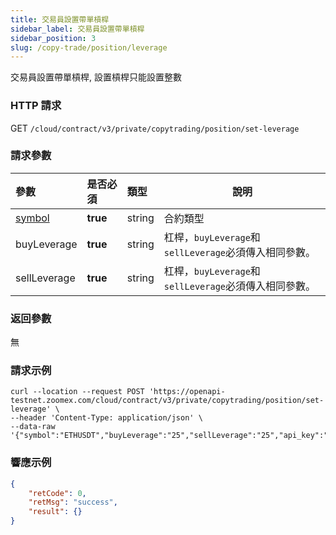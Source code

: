 ```yaml
---
title: 交易員設置帶單槓桿
sidebar_label: 交易員設置帶單槓桿
sidebar_position: 3
slug: /copy-trade/position/leverage
---
```


交易員設置帶單槓桿, 設置槓桿只能設置整數

### HTTP 請求

GET `/cloud/contract/v3/private/copytrading/position/set-leverage`

### 請求參數

| 參數 | 是否必須 | 類型	 | 說明|
|:----- |:-------|:-----|------ |
|[symbol](../enum#symbol) |**true** |string |合約類型 |
|buyLeverage |**true** |string |杠桿，`buyLeverage`和`sellLeverage`必須傳入相同參數。|
|sellLeverage |**true** |string |杠桿，`buyLeverage`和`sellLeverage`必須傳入相同參數。 |

### 返回參數

無

### 請求示例

``` shell
curl --location --request POST 'https://openapi-testnet.zoomex.com/cloud/contract/v3/private/copytrading/position/set-leverage' \
--header 'Content-Type: application/json' \
--data-raw '{"symbol":"ETHUSDT","buyLeverage":"25","sellLeverage":"25","api_key":"XXXXX","timestamp":1689851024004,"recv_window":5000,"sign":"XXXXX"}'
```

### 響應示例

```json
{
    "retCode": 0,
    "retMsg": "success",
    "result": {}
}
```